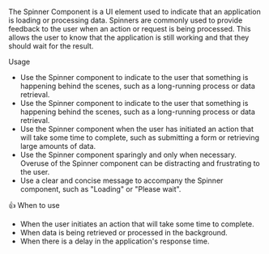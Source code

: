 
<Title>Spinner</Title>

The Spinner Component is a UI element used to indicate that an application is loading or processing data.
Spinners are commonly used to provide feedback to the user when an action or request is being processed.
This allows the user to know that the application is still working and that they should wait for the result.

<Subtitle>Usage</Subtitle>

- Use the Spinner component to indicate to the user that something is happening behind the scenes, such as a long-running process or data retrieval.
- Use the Spinner component to indicate to the user that something is happening behind the scenes, such as a long-running process or data retrieval.
- Use the Spinner component when the user has initiated an action that will take some time to complete, such as submitting a form or retrieving large amounts of data.
- Use the Spinner component sparingly and only when necessary. Overuse of the Spinner component can be distracting and frustrating to the user.
- Use a clear and concise message to accompany the Spinner component, such as "Loading" or "Please wait".

<Subtitle>👍 When to use</Subtitle>

- When the user initiates an action that will take some time to complete.
- When data is being retrieved or processed in the background.
- When there is a delay in the application's response time.

<Title>Properties</Title>

<ArgTypes of="bq-spinner" />
